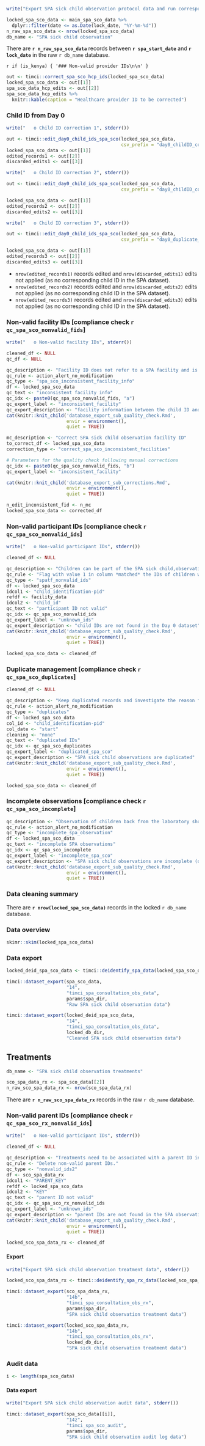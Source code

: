 ```r
write("Export SPA sick child observation protocol data and run corresponding quality checks", stderr())
```

```r
locked_spa_sco_data <- main_spa_sco_data %>%
  dplyr::filter(date <= as.Date(lock_date, "%Y-%m-%d"))
n_raw_spa_sco_data <- nrow(locked_spa_sco_data)
db_name <- "SPA sick child observation"
```

There are **`r n_raw_spa_sco_data`** records between **`r spa_start_date`** and **`r lock_date`** in the raw `r db_name` database.

`r if (is_kenya) { '### Non-valid provider IDs\n\n' }`

```r
out <- timci::correct_spa_sco_hcp_ids(locked_spa_sco_data)
locked_spa_sco_data <- out[[1]]
spa_sco_data_hcp_edits <- out[[2]]
spa_sco_data_hcp_edits %>%
  knitr::kable(caption = "Healthcare provider ID to be corrected")
```

### Child ID from Day 0

```r
write("   o Child ID correction 1", stderr())
```

```r
out <- timci::edit_day0_child_ids_spa_sco(locked_spa_sco_data,
                                          csv_prefix = "day0_childID_correction_inconsistent_facility_check1")
locked_spa_sco_data <- out[[1]]
edited_records1 <- out[[2]]
discarded_edits1 <- out[[3]]
```

```r
write("   o Child ID correction 2", stderr())
```

```r
out <- timci::edit_day0_child_ids_spa_sco(locked_spa_sco_data,
                                          csv_prefix = "day0_childID_correction_inconsistent_facility_check2")

locked_spa_sco_data <- out[[1]]
edited_records2 <- out[[2]]
discarded_edits2 <- out[[3]]
```

```r
write("   o Child ID correction 3", stderr())
```

```r
out <- timci::edit_day0_child_ids_spa_sco(locked_spa_sco_data,
                                          csv_prefix = "day0_duplicate_correction")

locked_spa_sco_data <- out[[1]]
edited_records3 <- out[[2]]
discarded_edits3 <- out[[3]]
```

* `nrow(edited_records1)` records edited and `nrow(discarded_edits1)` edits not applied (as no corresponding child ID in the SPA dataset).
* `nrow(edited_records2)` records edited and `nrow(discarded_edits2)` edits not applied (as no corresponding child ID in the SPA dataset).
* `nrow(edited_records3)` records edited and `nrow(discarded_edits3)` edits not applied (as no corresponding child ID in the SPA dataset).

### Non-valid facility IDs [compliance check `r qc_spa_sco_nonvalid_fids`]

```r
write("   o Non-valid facility IDs", stderr())
```

```r
cleaned_df <- NULL
qc_df <- NULL
```

```r
qc_description <- "Facility ID does not refer to a SPA facility and is not consistent with the facility code in the child ID. Check the facility ID from the first 5 characters of the child ID versus from the research assistant's manual entry."
qc_rule <- action_alert_no_modification
qc_type <- "spa_sco_inconsistent_facility_info"
df <- locked_spa_sco_data
qc_text <- "inconsistent facility info"
qc_idx <- paste0(qc_spa_sco_nonvalid_fids, "a")
qc_export_label <- "inconsistent_facility"
qc_export_description <- "facility information between the child ID and the research assistant's entry is inconsistent"
cat(knitr::knit_child('database_export_sub_quality_check.Rmd',
                      envir = environment(),
                      quiet = TRUE))
```

```r
mc_description <- "Correct SPA sick child observation facility ID"
to_correct_df <- locked_spa_sco_data
correction_type <- "correct_spa_sco_inconsistent_facilities"

# Parameters for the quality check following manual corrections
qc_idx <- paste0(qc_spa_sco_nonvalid_fids, "b")
qc_export_label <- "inconsistent_facility"

cat(knitr::knit_child('database_export_sub_corrections.Rmd',
                      envir = environment(),
                      quiet = TRUE))

n_edit_inconsistent_fid <- n_mc
locked_spa_sco_data <- corrected_df
```

### Non-valid participant IDs [compliance check `r qc_spa_sco_nonvalid_ids`]

```r
write("   o Non-valid participant IDs", stderr())
```

```r
cleaned_df <- NULL
```

```r
qc_description <- "Children can be part of the SPA sick child,observation protocol even if they have not been enrolled in the RCT/LS and are not on their Day 0 visit."
qc_rule <- "Flag with value 1 in column *matched* the IDs of children who are found in the locked Day 0 database."
qc_type <- "spatf_nonvalid_ids"
df <- locked_spa_sco_data
idcol1 <- "child_identification-pid"
refdf <- facility_data
idcol2 <- "child_id"
qc_text <- "participant ID not valid"
qc_idx <- qc_spa_sco_nonvalid_ids
qc_export_label <- "unknown_ids"
qc_export_description <- "child IDs are not found in the Day 0 dataset"
cat(knitr::knit_child('database_export_sub_quality_check.Rmd',
                      envir = environment(),
                      quiet = TRUE))
```

```r
locked_spa_sco_data <- cleaned_df
```

### Duplicate management [compliance check `r qc_spa_sco_duplicates`]

```r
cleaned_df <- NULL
```

```r
qc_description <- "Keep duplicated records and investigate the reason for duplicates."
qc_rule <- action_alert_no_modification
qc_type <- "duplicates"
df <- locked_spa_sco_data
col_id <- "child_identification-pid"
col_date <- "start"
cleaning <- "none"
qc_text <- "duplicated IDs"
qc_idx <- qc_spa_sco_duplicates
qc_export_label <- "duplicated_spa_sco"
qc_export_description <- "SPA sick child observations are duplicated"
cat(knitr::knit_child('database_export_sub_quality_check.Rmd',
                      envir = environment(),
                      quiet = TRUE))
```

```r
locked_spa_sco_data <- cleaned_df
```

### Incomplete observations [compliance check `r qc_spa_sco_incomplete`]

```r
qc_description <- "Observation of children back from the laboratory should not be a stand-alone observation, but should complement the observation of the initial consultation (before the child was sent to the lab)."
qc_rule <- action_alert_no_modification
qc_type <- "incomplete_spa_observation"
df <- locked_spa_sco_data
qc_text <- "incomplete SPA observations"
qc_idx <- qc_spa_sco_incomplete
qc_export_label <- "incomplete_spa_sco"
qc_export_description <- "SPA sick child observations are incomplete (observation back from lab available, but main observation missing)"
cat(knitr::knit_child('database_export_sub_quality_check.Rmd',
                      envir = environment(),
                      quiet = TRUE))
```

### Data cleaning summary

There are **`r nrow(locked_spa_sco_data)`** records in the locked `r db_name` database.

### Data overview

```r
skimr::skim(locked_spa_sco_data)
```

### Data export

```r
locked_deid_spa_sco_data <- timci::deidentify_spa_data(locked_spa_sco_data)
```

```r
timci::dataset_export(spa_sco_data,
                      "14",
                      "timci_spa_consultation_obs_data",
                      params$spa_dir,
                      "Raw SPA sick child observation data")
```

```r
timci::dataset_export(locked_deid_spa_sco_data,
                      "14",
                      "timci_spa_consultation_obs_data",
                      locked_db_dir,
                      "Cleaned SPA sick child observation data")
```

## Treatments

```r
db_name <- "SPA sick child observation treatments"
```

```r
sco_spa_data_rx <- spa_sco_data[[2]]
n_raw_sco_spa_data_rx <- nrow(sco_spa_data_rx)
```

There are **`r n_raw_sco_spa_data_rx`** records in the raw `r db_name` database.


### Non-valid parent IDs [compliance check `r qc_spa_sco_rx_nonvalid_ids`]

```r
write("   o Non-valid participant IDs", stderr())
```

```r
cleaned_df <- NULL
```

```r
qc_description <- "Treatments need to be associated with a parent ID in the main SPA observation dataset"
qc_rule <- "Delete non-valid parent IDs."
qc_type <- "nonvalid_ids2"
df <- sco_spa_data_rx
idcol1 <- "PARENT_KEY"
refdf <- locked_spa_sco_data
idcol2 <- "KEY"
qc_text <- "parent ID not valid"
qc_idx <- qc_spa_sco_rx_nonvalid_ids
qc_export_label <- "unknown_ids"
qc_export_description <- "parent IDs are not found in the SPA observation dataset"
cat(knitr::knit_child('database_export_sub_quality_check.Rmd',
                      envir = environment(),
                      quiet = TRUE))
```

```r
locked_sco_spa_data_rx <- cleaned_df
```

#### Export

```r
write("Export SPA sick child observation treatment data", stderr())
```

```r
locked_sco_spa_data_rx <- timci::deidentify_spa_rx_data(locked_sco_spa_data_rx)
```

```r
timci::dataset_export(sco_spa_data_rx,
                      "14b",
                      "timci_spa_consultation_obs_rx",
                      params$spa_dir,
                      "SPA sick child observation treatment data")
```

```r
timci::dataset_export(locked_sco_spa_data_rx,
                      "14b",
                      "timci_spa_consultation_obs_rx",
                      locked_db_dir,
                      "SPA sick child observation treatment data")
```

### Audit data

```r
i <- length(spa_sco_data)
```

#### Data export

```r
write("Export SPA sick child observation audit data", stderr())
```

```r
timci::dataset_export(spa_sco_data[[i]],
                      "14z",
                      "timci_spa_sco_audit",
                      params$spa_dir,
                      "SPA sick child observation audit log data")
```
